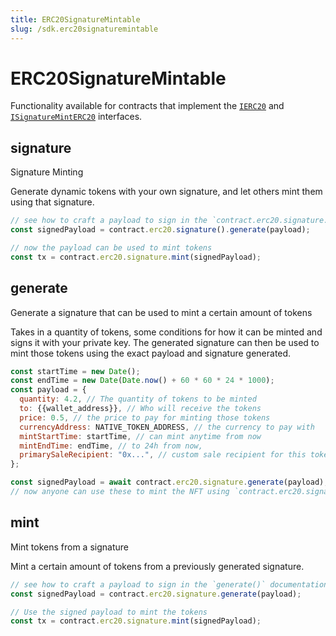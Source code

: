 ```yaml
---
title: ERC20SignatureMintable
slug: /sdk.erc20signaturemintable
---
```


# ERC20SignatureMintable

Functionality available for contracts that implement the
[`IERC20`](/contracts/IERC20) and
[`ISignatureMintERC20`](/contracts/ISignatureMintERC20) interfaces.

## signature

Signature Minting

Generate dynamic tokens with your own signature, and let others mint them using that signature.

```javascript
// see how to craft a payload to sign in the `contract.erc20.signature.generate()` documentation
const signedPayload = contract.erc20.signature().generate(payload);

// now the payload can be used to mint tokens
const tx = contract.erc20.signature.mint(signedPayload);
```

## generate

Generate a signature that can be used to mint a certain amount of tokens

Takes in a quantity of tokens, some conditions for how it can be minted and signs it with your private key. The generated signature can then be used to mint those tokens using the exact payload and signature generated.

```javascript
const startTime = new Date();
const endTime = new Date(Date.now() + 60 * 60 * 24 * 1000);
const payload = {
  quantity: 4.2, // The quantity of tokens to be minted
  to: {{wallet_address}}, // Who will receive the tokens
  price: 0.5, // the price to pay for minting those tokens
  currencyAddress: NATIVE_TOKEN_ADDRESS, // the currency to pay with
  mintStartTime: startTime, // can mint anytime from now
  mintEndTime: endTime, // to 24h from now,
  primarySaleRecipient: "0x...", // custom sale recipient for this token mint
};

const signedPayload = await contract.erc20.signature.generate(payload);
// now anyone can use these to mint the NFT using `contract.erc20.signature.mint(signedPayload)`
```

## mint

Mint tokens from a signature

Mint a certain amount of tokens from a previously generated signature.

```javascript
// see how to craft a payload to sign in the `generate()` documentation
const signedPayload = contract.erc20.signature.generate(payload);

// Use the signed payload to mint the tokens
const tx = contract.erc20.signature.mint(signedPayload);
```
